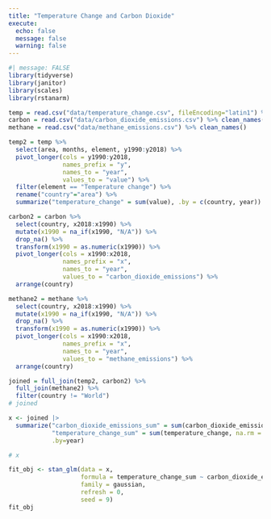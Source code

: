 ```yaml
---
title: "Temperature Change and Carbon Dioxide"
execute:
  echo: false
  message: false
  warning: false
---
```

```r
#| message: FALSE
library(tidyverse)
library(janitor)
library(scales)
library(rstanarm)
```


```r
temp = read.csv("data/temperature_change.csv", fileEncoding="latin1") %>% clean_names()
carbon = read.csv("data/carbon_dioxide_emissions.csv") %>% clean_names()
methane = read.csv("data/methane_emissions.csv") %>% clean_names()
```

```r

temp2 = temp %>%
  select(area, months, element, y1990:y2018) %>%
  pivot_longer(cols = y1990:y2018,
               names_prefix = "y",
               names_to = "year",
               values_to = "value") %>%
  filter(element == "Temperature change") %>%
  rename("country"="area") %>%
  summarize("temperature_change" = sum(value), .by = c(country, year))

```

```r
carbon2 = carbon %>%
  select(country, x2018:x1990) %>%
  mutate(x1990 = na_if(x1990, "N/A")) %>%
  drop_na() %>%
  transform(x1990 = as.numeric(x1990)) %>%
  pivot_longer(cols = x1990:x2018,
               names_prefix = "x",
               names_to = "year",
               values_to = "carbon_dioxide_emissions") %>%
  arrange(country)
```

```r
methane2 = methane %>%
  select(country, x2018:x1990) %>%
  mutate(x1990 = na_if(x1990, "N/A")) %>%
  drop_na() %>%
  transform(x1990 = as.numeric(x1990)) %>%
  pivot_longer(cols = x1990:x2018,
               names_prefix = "x",
               names_to = "year",
               values_to = "methane_emissions") %>%
  arrange(country)
```

```r
joined = full_join(temp2, carbon2) %>%
  full_join(methane2) %>%
  filter(country != "World")
# joined
```

``` r
x <- joined |>
  summarize("carbon_dioxide_emissions_sum" = sum(carbon_dioxide_emissions, na.rm = TRUE),
            "temperature_change_sum" = sum(temperature_change, na.rm = TRUE),
            .by=year)

# x
```

``` r
fit_obj <- stan_glm(data = x, 
                    formula = temperature_change_sum ~ carbon_dioxide_emissions_sum, 
                    family = gaussian, 
                    refresh = 0,
                    seed = 9)
fit_obj
```

